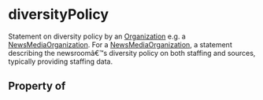 # diversityPolicy

Statement on diversity policy by an <a class="localLink" href="/Organization">Organization</a> e.g. a <a class="localLink" href="/NewsMediaOrganization">NewsMediaOrganization</a>. For a <a class="localLink" href="/NewsMediaOrganization">NewsMediaOrganization</a>, a statement describing the newsroomâ€™s diversity policy on both staffing and sources, typically providing staffing data.

## Property of



